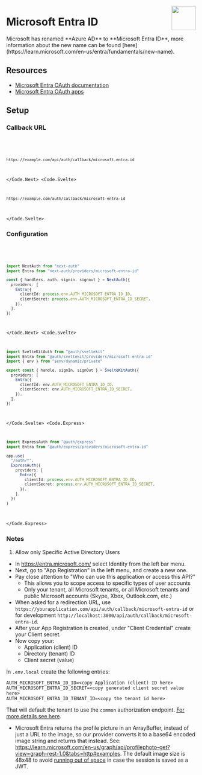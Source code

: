
<img
  align="right"
  src="/img/providers/microsoft-entra-id.svg"
  height="64"
  width="64"
/>

# Microsoft Entra ID

<Callout>
  Microsoft has renamed **Azure AD** to **Microsoft Entra ID**, more information
  about the new name can be found
  [here](https://learn.microsoft.com/en-us/entra/fundamentals/new-name).
</Callout>

## Resources

- [Microsoft Entra OAuth documentation](https://learn.microsoft.com/en-us/entra/identity-platform/v2-oauth2-auth-code-flow)
- [Microsoft Entra OAuth apps](https://learn.microsoft.com/en-us/entra/identity-platform/quickstart-register-app)

## Setup

### Callback URL

<Code>
  <Code.Next>

```bash
https://example.com/api/auth/callback/microsoft-entra-id
```

  </Code.Next>
  <Code.Svelte>

```bash
https://example.com/auth/callback/microsoft-entra-id
```

  </Code.Svelte>
</Code>

### Configuration

<Code>
  <Code.Next>

```ts filename="/auth.ts"
import NextAuth from "next-auth"
import Entra from "next-auth/providers/microsoft-entra-id"

const { handlers, auth, signin, signout } = NextAuth({
  providers: [
    Entra({
      clientId: process.env.AUTH_MICROSOFT_ENTRA_ID_ID,
      clientSecret: process.env.AUTH_MICROSOFT_ENTRA_ID_SECRET,
    }),
  ],
})
```

  </Code.Next>
  <Code.Svelte>

```ts filename="/src/auth.ts"
import SvelteKitAuth from "@auth/sveltekit"
import Entra from "@auth/sveltekit/providers/microsoft-entra-id"
import { env } from "$env/dynamic/private"

export const { handle, signIn, signOut } = SvelteKitAuth({
  providers: [
    Entra({
      clientId: env.AUTH_MICROSOFT_ENTRA_ID_ID,
      clientSecret: env.AUTH_MICROSOFT_ENTRA_ID_SECRET,
    }),
  ],
})
```

  </Code.Svelte>
  <Code.Express>

```ts filename="/src/app.ts"
import ExpressAuth from "@auth/express"
import Entra from "@auth/express/providers/microsoft-entra-id"

app.use(
  "/auth/*",
  ExpressAuth({
    providers: [
      Entra({
        clientId: process.env.AUTH_MICROSOFT_ENTRA_ID_ID,
        clientSecret: process.env.AUTH_MICROSOFT_ENTRA_ID_SECRET,
      }),
    ],
  })
)
```

  </Code.Express>
</Code>

### Notes

1. Allow only Specific Active Directory Users

- In https://entra.microsoft.com/ select Identity from the left bar menu.
- Next, go to "App Registration" in the left menu, and create a new one.
- Pay close attention to "Who can use this application or access this API?"
  - This allows you to scope access to specific types of user accounts
  - Only your tenant, all Microsoft tenants, or all Microsoft tenants and public Microsoft accounts (Skype, Xbox, Outlook.com, etc.)
- When asked for a redirection URL, use `https://yourapplication.com/api/auth/callback/microsoft-entra-id` or for development `http://localhost:3000/api/auth/callback/microsoft-entra-id`.
- After your App Registration is created, under "Client Credential" create your Client secret.
- Now copy your:
  - Application (client) ID
  - Directory (tenant) ID
  - Client secret (value)

In `.env.local` create the following entries:

```
AUTH_MICROSOFT_ENTRA_ID_ID=<copy Application (client) ID here>
AUTH_MICROSOFT_ENTRA_ID_SECRET=<copy generated client secret value here>
AUTH_MICROSOFT_ENTRA_ID_TENANT_ID=<copy the tenant id here>
```

That will default the tenant to use the `common` authorization endpoint. [For more details see here](https://learn.microsoft.com/en-us/entra/identity-platform/v2-protocols#endpoints).

- Microsoft Entra returns the profile picture in an ArrayBuffer, instead of just a URL to the image, so our provider converts it to a base64 encoded image string and returns that instead. See: https://learn.microsoft.com/en-us/graph/api/profilephoto-get?view=graph-rest-1.0&tabs=http#examples. The default image size is 48x48 to avoid [running out of space](https://next-auth.js.org/faq#:~:text=What%20are%20the%20disadvantages%20of%20JSON%20Web%20Tokens%3F) in case the session is saved as a JWT.
